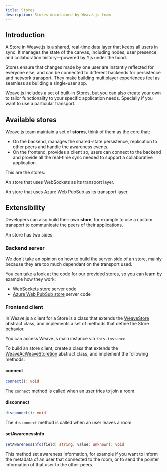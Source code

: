 ```yaml
---
title: Stores
description: Stores maintained by Weave.js team
---
```


## Introduction

A Store in Weave.js is a shared, real-time data layer that keeps all users in sync. It manages
the state of the canvas, including nodes, user presence, and collaboration history—powered
by Yjs under the hood.

Stores ensure that changes made by one user are instantly reflected for everyone else, and can
be connected to different backends for persistence and network transport. They make building
multiplayer experiences feel as seamless as building a single-user app.

Weave.js includes a set of built-in Stores, but you can also create your own to tailor
functionality to your specific application needs. Specially if you want to use a particular transport.

## Available stores

Weave.js team maintain a set of **stores**, think of them as the core that:

- On the backend, manages the shared-state persistence, replication to other peers and
  handle the awareness events.
- On the frontend, provides a client so, users can connect to the backend and provide
  all the real-time sync needed to support a collaborative application.

This are the stores:

<Cards>

<Card href="/docs/main/build/stores/websockets-store" title='WebSockets Store'>

An store that uses WebSockets as its transport layer.

</Card>

<Card href="/docs/main/build/stores/azure-web-pubsub-store" title='Azure Web PubSub Store'>

An store that uses Azure Web PubSub as its transport layer.

</Card>

</Cards>

## Extensibility

Developers can also build their own **store**, for example to use a custom transport to communicate
the peers of their applications.

An store has two sides:

### Backend server

We don't take an opinion on how to build the server-side of an store, mainly because they are too much
dependant on the transport used.

You can take a look at the code for our provided stores, so you can learn by example how they work:

- [WebSockets store](https://github.com/InditexTech/weavejs/tree/main/code/packages/store-websockets/src/server) server code
- [Azure Web PubSub store](https://github.com/InditexTech/weavejs/tree/main/code/packages/store-azure-web-pubsub/src/server) server code

### Frontend client

In Weave.js a client for a Store is a class that extends the
[WeaveStore](https://github.com/InditexTech/weavejs/blob/main/code/packages/sdk/src/stores/store.ts)
abstract class, and implements a set of methods that define the Store behavior.

<Callout title="Access the Weave instance">

You can access Weave.js main instance via `this.instance`.

</Callout>

To build an store client, create a class that extends the [WeaveAcWeaveStoretion](https://github.com/InditexTech/weavejs/blob/main/code/packages/sdk/src/stores/store.ts)
abstract class, and implement the following methods:

#### connect

```ts
connect(): void
```

The `connect` method is called when an user tries to join a room.

#### disconnect

```ts
disconnect(): void
```

The `disconnect` method is called when an user leaves a room.

#### setAwarenessInfo

```ts
setAwarenessInfo(field: string, value: unknown): void
```

This method set awareness information, for example if you want to inform the metadata of
an user that connected to the room, or to send the pointer information of that user to the
other peers.
